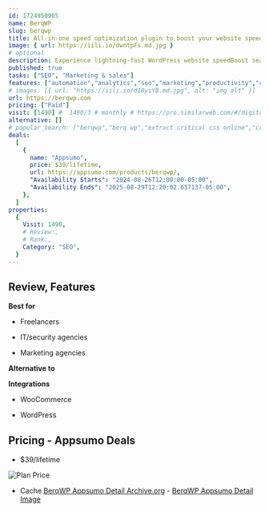 ```yaml
---
id: 1724950905
name: BerqWP
slug: berqwp
title: All-in-one speed optimization plugin to boost your website speed score to 90+ for mobile & desktop
image: { url: https://iili.io/dwntpFs.md.jpg }
# optional
description: Experience lightning-fast WordPress website speedBoost search engine rankings by passing Core Web Vitals without any technical skills
published: true
tasks: ["SEO", "Marketing & sales"]
features: ["automation","analytics","seo","marketing","productivity","customer support","collaboration","data","monitoring"]
# images: [{ url: "https://iili.io/dI8yiYB.md.jpg", alt: "img alt" }]
url: https://berqwp.com
pricing: ["Paid"]
visit: [1490] #  1490/3 # monthly # https://pro.similarweb.com/#/digitalsuite/websiteanalysis/home
alternative: []
# popular_search: ["berqwp","berq wp","extract critical css online","critical path css generator"]
deals:
  [
    {
      name: "Appsumo",
      price: $39/lifetime,
      url: https://appsumo.com/products/berqwp/,
      "Availability Starts": "2024-08-26T12:00:00-05:00",
      "Availability Ends": "2025-08-29T12:20:02.637137-05:00",
    },
  ]
properties:
  {
    Visit: 1490,
    # Review:,
    # Rank:,
    Category: "SEO",
  }
---
```


## Review, Features

 

**Best for**

- Freelancers

- IT/security agencies

- Marketing agencies

**Alternative to**



**Integrations**

- WooCommerce

- WordPress

## Pricing - Appsumo Deals

- $39/lifetime

<Img src="https://iili.io/dwoeO67.png" alt="Plan Price" />

- Cache [BerqWP Appsumo Detail Archive.org](https://web.archive.org/web/*/https://appsumo.com/products/berqwp/) - [BerqWP Appsumo Detail Image](https://iili.io/dwokIPS.png)
